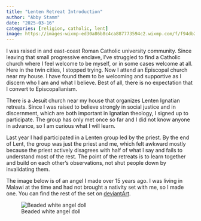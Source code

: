 ```yaml
---
title: "Lenten Retreat Introduction"
author: "Abby Stamm"
date: "2025-03-16"
categories: [religion, catholic, lent]
image: https://images-wixmp-ed30a86b8c4ca887773594c2.wixmp.com/f/f94db2db-b96a-432a-94d7-028d717c10a1/d1wow7b-ce384790-5b2a-46c5-b03f-be42b664d554.jpg/v1/fill/w_845,h_946,q_70,strp/beaded_nativity_angel_by_anabiyeni_d1wow7b-pre.jpg?token=eyJ0eXAiOiJKV1QiLCJhbGciOiJIUzI1NiJ9.eyJzdWIiOiJ1cm46YXBwOjdlMGQxODg5ODIyNjQzNzNhNWYwZDQxNWVhMGQyNmUwIiwiaXNzIjoidXJuOmFwcDo3ZTBkMTg4OTgyMjY0MzczYTVmMGQ0MTVlYTBkMjZlMCIsIm9iaiI6W1t7ImhlaWdodCI6Ijw9OTg0IiwicGF0aCI6IlwvZlwvZjk0ZGIyZGItYjk2YS00MzJhLTk0ZDctMDI4ZDcxN2MxMGExXC9kMXdvdzdiLWNlMzg0NzkwLTViMmEtNDZjNS1iMDNmLWJlNDJiNjY0ZDU1NC5qcGciLCJ3aWR0aCI6Ijw9ODc5In1dXSwiYXVkIjpbInVybjpzZXJ2aWNlOmltYWdlLm9wZXJhdGlvbnMiXX0.e8d8ZfqnOUq2GhbHcFyw2wS0qb9qt2e4JIB9YRNVmlc
---
```


I was raised in and east-coast Roman Catholic university community. Since leaving that small progressive enclave, I've struggled to find a Catholic church where I feel welcome to be myself, or in some cases welcome at all. Here in the twin cities, I stopped trying. Now I attend an Episcopal church near my house. I have found them to be welcoming and supportive as I discern who I am and what I believe.  Best of all, there is no expectation that I convert to Episcopalianism.

There is a Jesuit church near my house that organizes Lenten Ignatian retreats. Since I was raised to believe strongly in social justice and in discernment, which are both important in Ignatian theology, I signed up to participate. The group has only met once so far and I did not know anyone in advance, so I am curious what I will learn. 

Last year I had participated in a Lenten group led by the priest. By the end of Lent, the group was just the priest and me, which felt awkward mostly because the priest actively disagrees with half of what I say and fails to understand most of the rest. The point of the retreats is to learn together and build on each other's observations, not shut people down by invalidating them.

The image below is of an angel I made over 15 years ago. I was living in Malawi at the time and had not brought a nativity set with me, so I made one. You can find the rest of the set on [deviantArt](https://deviantart.com/anabiyeni). 

![Beaded white angel doll](https://images-wixmp-ed30a86b8c4ca887773594c2.wixmp.com/f/f94db2db-b96a-432a-94d7-028d717c10a1/d1wow7b-ce384790-5b2a-46c5-b03f-be42b664d554.jpg/v1/fill/w_845,h_946,q_70,strp/beaded_nativity_angel_by_anabiyeni_d1wow7b-pre.jpg?token=eyJ0eXAiOiJKV1QiLCJhbGciOiJIUzI1NiJ9.eyJzdWIiOiJ1cm46YXBwOjdlMGQxODg5ODIyNjQzNzNhNWYwZDQxNWVhMGQyNmUwIiwiaXNzIjoidXJuOmFwcDo3ZTBkMTg4OTgyMjY0MzczYTVmMGQ0MTVlYTBkMjZlMCIsIm9iaiI6W1t7ImhlaWdodCI6Ijw9OTg0IiwicGF0aCI6IlwvZlwvZjk0ZGIyZGItYjk2YS00MzJhLTk0ZDctMDI4ZDcxN2MxMGExXC9kMXdvdzdiLWNlMzg0NzkwLTViMmEtNDZjNS1iMDNmLWJlNDJiNjY0ZDU1NC5qcGciLCJ3aWR0aCI6Ijw9ODc5In1dXSwiYXVkIjpbInVybjpzZXJ2aWNlOmltYWdlLm9wZXJhdGlvbnMiXX0.e8d8ZfqnOUq2GhbHcFyw2wS0qb9qt2e4JIB9YRNVmlc)

